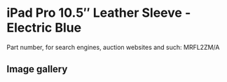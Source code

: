
# iPad Pro 10.5″ Leather Sleeve - Electric Blue

Part number, for search engines, auction websites and such: MRFL2ZM/A

## Image gallery

<div style={{ width: '100%', maxWidth: '768px' }}>
<GalleryComponent
    images={[
      {
        original: "/everysource/MRFL2.webp",
        thumbnail: "/everypreview/MRFL2.webp",
      },
      {
        original: "/everysource/MRFL2_AV1.webp",
        thumbnail: "/everypreview/MRFL2_AV1.webp",
      },
      {
        original: "/everysource/MRFL2_AV2.webp",
        thumbnail: "/everypreview/MRFL2_AV2.webp",
      }
    ]}
  />
</div>
